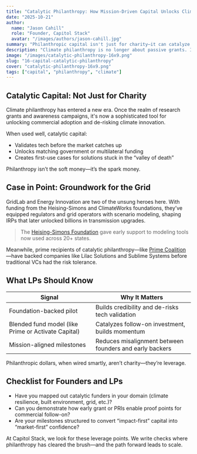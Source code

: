 ```yaml
---
title: "Catalytic Philanthropy: How Mission-Driven Capital Unlocks Climate Markets"
date: "2025-10-21"
author:
  name: "Jason Cahill"
  role: "Founder, Capitol Stack"
  avatar: "/images/authors/jason-cahill.jpg"
summary: "Philanthropic capital isn't just for charity—it can catalyze innovation, derisk markets, and bring critical climate solutions to life."
description: "Climate philanthropy is no longer about passive grants. It’s catalytic capital that can validate tech, unlock government dollars, and fund critical first steps. Here’s how it’s transforming the climate startup ecosystem."
image: "/images/catalytic-philanthropy-16x9.png"
slug: "16-capital-catalytic-philanthropy"
cover: "catalytic-philanthropy-16x9.png"
tags: ["capital", "philanthropy", "climate"]
---
```


## Catalytic Capital: Not Just for Charity

Climate philanthropy has entered a new era. Once the realm of research grants and awareness campaigns, it's now a sophisticated tool for unlocking commercial adoption and de-risking climate innovation.

When used well, catalytic capital:

- Validates tech before the market catches up  
- Unlocks matching government or multilateral funding  
- Creates first-use cases for solutions stuck in the “valley of death”

Philanthropy isn’t the soft money—it’s the spark money.

## Case in Point: Groundwork for the Grid

GridLab and Energy Innovation are two of the unsung heroes here. With funding from the Heising-Simons and ClimateWorks foundations, they’ve equipped regulators and grid operators with scenario modeling, shaping IRPs that later unlocked billions in transmission upgrades.

> The [Heising-Simons Foundation](https://www.hsfoundation.org/) gave early support to modeling tools now used across 20+ states.

Meanwhile, prime recipients of catalytic philanthropy—like [Prime Coalition](https://primecoalition.org/)—have backed companies like Lilac Solutions and Sublime Systems before traditional VCs had the risk tolerance.

## What LPs Should Know

| Signal | Why It Matters |
|--------|----------------|
| Foundation-backed pilot | Builds credibility and de-risks tech validation |
| Blended fund model (like Prime or Activate Capital) | Catalyzes follow-on investment, builds momentum |
| Mission-aligned milestones | Reduces misalignment between founders and early backers |

Philanthropic dollars, when wired smartly, aren’t charity—they’re leverage.

## Checklist for Founders and LPs

- Have you mapped out catalytic funders in your domain (climate resilience, built environment, grid, etc.)?
- Can you demonstrate how early grant or PRIs enable proof points for commercial follow-on?
- Are your milestones structured to convert “impact-first” capital into “market-first” confidence?

At Capitol Stack, we look for these leverage points. We write checks where philanthropy has cleared the brush—and the path forward leads to scale.

